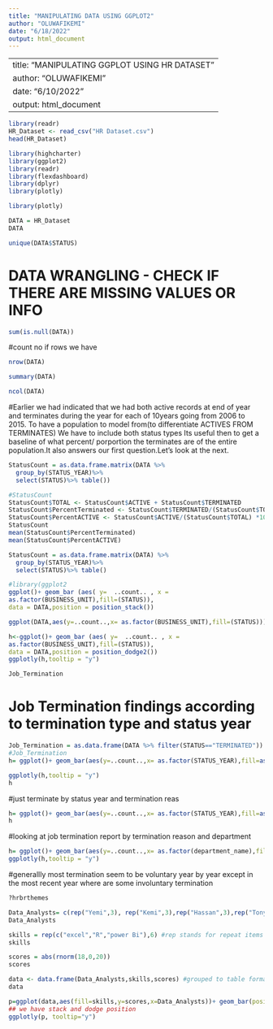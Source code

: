 ---
title: "MANIPULATING DATA USING GGPLOT2"
author: "OLUWAFIKEMI"
date: "6/18/2022"
output: html_document
---
---
title: "MANIPULATING GGPLOT USING HR DATASET"
author: "OLUWAFIKEMI"
date: "6/10/2022"
output: html_document
---

```{r}
library(readr)
HR_Dataset <- read_csv("HR Dataset.csv")
head(HR_Dataset)
```

```{r}
library(highcharter)
library(ggplot2)
library(readr)
library(flexdashboard)
library(dplyr)
library(plotly)
```
```{r}
library(plotly)
```


```{r}
DATA = HR_Dataset
DATA
```
```{r}
unique(DATA$STATUS)
```

# DATA WRANGLING - CHECK IF THERE ARE MISSING VALUES OR INFO
```{r}
sum(is.null(DATA))
```
#count no if rows we have
```{r}
nrow(DATA)
```
```{r}
summary(DATA)
```
```{r}
ncol(DATA)
```
#Earlier we had indicated that we had both active records at end of year and terminates during the year for each of 10years going from 2006 to 2015. To have a population to model from(to differentiate ACTIVES FROM TERMINATES) We have to include both status types
Its useful then to get a baseline of what percent/ porportion the terminates are  of the entire population.It also answers our first question.Let's look at the next.

```{r}
StatusCount = as.data.frame.matrix(DATA %>%
  group_by(STATUS_YEAR)%>%
  select(STATUS)%>% table())

#StatusCount
StatusCount$TOTAL <- StatusCount$ACTIVE + StatusCount$TERMINATED
StatusCount$PercentTerminated <- StatusCount$TERMINATED/(StatusCount$TOTAL)*100
StatusCount$PercentACTIVE <- StatusCount$ACTIVE/(StatusCount$TOTAL) *100
StatusCount
mean(StatusCount$PercentTerminated)
mean(StatusCount$PercentACTIVE)
```
```{r}
StatusCount = as.data.frame.matrix(DATA) %>%
  group_by(STATUS_YEAR)%>%
  select(STATUS)%>% table()
```
```{r}
#library(ggplot2
ggplot()+ geom_bar (aes( y=  ..count.. , x =
as.factor(BUSINESS_UNIT),fill=(STATUS)),
data = DATA,position = position_stack())

```
```{r}
ggplot(DATA,aes(y=..count..,x= as.factor(BUSINESS_UNIT),fill=(STATUS)))+geom_bar()
```
```{r}
h<-ggplot()+ geom_bar (aes( y=  ..count.. , x =
as.factor(BUSINESS_UNIT),fill=(STATUS)),
data = DATA,position = position_dodge2())
ggplotly(h,tooltip = "y")
```
```{r}
Job_Termination
```
# Job Termination findings according to termination type and status year
```{r}
Job_Termination = as.data.frame(DATA %>% filter(STATUS=="TERMINATED")) #== MEANS FILTER
#Job_Termination
h= ggplot()+ geom_bar(aes(y=..count..,x= as.factor(STATUS_YEAR),fill=as.factor(termtype_desc)),data = Job_Termination,position = position_stack())

ggplotly(h,tooltip = "y")
h
```
#just terminate by status year and termination reas
```{r}
h= ggplot()+ geom_bar(aes(y=..count..,x= as.factor(STATUS_YEAR),fill=as.factor(termreason_desc)),data = Job_Termination,position = position_stack())
h
```
#looking at job termination report by termination reason and department
```{r}
h= ggplot()+ geom_bar(aes(y=..count..,x= as.factor(department_name),fill=as.factor(termreason_desc)),data = Job_Termination,position = position_stack())+ theme(axis.text = element_text(angle = 90,hjust=1,vjust = 0.3))
ggplotly(h,tooltip = "y")
```
#generallly most termination seem to be voluntary year by year except in the most recent year where are some involuntary termination
```{r}
?hrbrthemes
```

```{r}
Data_Analysts= c(rep("Yemi",3), rep("Kemi",3),rep("Hassan",3),rep("Tony",3),rep("Abdul",3),rep("Bisola",3)) #rep stands for repeat times
Data_Analysts
```
```{r}
skills = rep(c("excel","R","power Bi"),6) #rep stands for repeat items
skills
```
```{r}
scores = abs(rnorm(18,0,20))
scores
```
```{r}
data <- data.frame(Data_Analysts,skills,scores) #grouped to table format
data
```
```{r}
p=ggplot(data,aes(fill=skills,y=scores,x=Data_Analysts))+ geom_bar(position="Stack", stat = "identity")
## we have stack and dodge position
ggplotly(p, tooltip="y")
```

